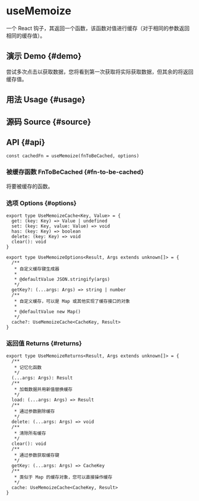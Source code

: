 # useMemoize


<HooksType category={frontmatter.category} />

一个 React 钩子，其返回一个函数，该函数对值进行缓存（对于相同的参数返回相同的缓存值）。

## 演示 Demo \{#demo}

尝试多次点击以获取数据，您将看到第一次获取将实际获取数据，但其余的将返回缓存值。


<App />

## 用法 Usage \{#usage}



## 源码 Source \{#source}


<Source />

## API \{#api}

```tsx
const cachedFn = useMemoize(fnToBeCached, options)
```

### 被缓存函数 FnToBeCached \{#fn-to-be-cached}

将要被缓存的函数。

### 选项 Options \{#options}

```tsx
export type UseMemoizeCache<Key, Value> = {
  get: (key: Key) => Value | undefined
  set: (key: Key, value: Value) => void
  has: (key: Key) => boolean
  delete: (key: Key) => void
  clear(): void
}

export type UseMemoizeOptions<Result, Args extends unknown[]> = {
  /**
   * 自定义缓存键生成器
   *
   * @defaultValue JSON.stringify(args)
   */
  getKey?: (...args: Args) => string | number
  /**
   * 自定义缓存，可以是 Map 或其他实现了缓存接口的对象
   *
   * @defaultValue new Map()
   */
  cache?: UseMemoizeCache<CacheKey, Result>
}
```

### 返回值 Returns \{#returns}

```tsx
export type UseMemoizeReturns<Result, Args extends unknown[]> = {
  /**
   * 记忆化函数
   */
  (...args: Args): Result
  /**
   * 加载数据并用新值替换缓存
   */
  load: (...args: Args) => Result
  /**
   * 通过参数删除缓存
   */
  delete: (...args: Args) => void
  /**
   * 清除所有缓存
   */
  clear(): void
  /**
   * 通过参数获取缓存键
   */
  getKey: (...args: Args) => CacheKey
  /**
   * 类似于 Map 的缓存对象，您可以直接操作缓存
   */
  cache: UseMemoizeCache<CacheKey, Result>
}
```
